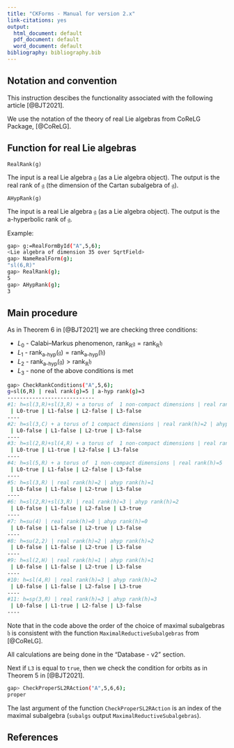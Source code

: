 ```yaml
---
title: "CKForms - Manual for version 2.x"
link-citations: yes
output:
  html_document: default
  pdf_document: default
  word_document: default
bibliography: bibliography.bib
---
```



## Notation and convention

This instruction descibes the functionality associated with the following article [@BJT2021].


We use the notation of the theory of real Lie algebras from CoReLG Package, [@CoReLG].

## Function for real Lie algebras

```
RealRank(g)
```
The input is a real Lie algebra $\mathfrak{g}$ (as a Lie algebra object). The output is the real rank of $\mathfrak{g}$ (the dimension of the Cartan subalgebra of $\mathfrak{g}$).

```
AHypRank(g)
```
The input is a real Lie algebra $\mathfrak{g}$ (as a Lie algebra object). The output is the a-hyperbolic rank of $\mathfrak{g}$.

Example:

```bash
gap> g:=RealFormById("A",5,6);
<Lie algebra of dimension 35 over SqrtField>
gap> NameRealForm(g);
"sl(6,R)"
gap> RealRank(g);
5
gap> AHypRank(g);
3
```

## Main procedure

As in Theorem 6 in [@BJT2021] we are checking three conditions:

* $L_0$ - Calabi–Markus phenomenon, $\operatorname{rank}_{\mathbb{R}} \mathfrak{g}=\operatorname{rank}_{\mathbb{R}} \mathfrak{h}$
* $L_1$ - $\operatorname{rank}_{\textrm{a-hyp}}(\mathfrak{g}) =\operatorname{rank}_{\textrm{a-hyp}}(\mathfrak{h})$
* $L_2$ - $\operatorname{rank}_{\textrm{a-hyp}}(\mathfrak{g}) >\operatorname{rank}_{\mathbb{R}} \mathfrak{h}$
* $L_3$ - none of the above conditions is met

```bash
gap> CheckRankConditions("A",5,6);
g=sl(6,R) | real rank(g)=5 | a-hyp rank(g)=3
----------------------------
#1: h=sl(3,R)+sl(3,R) + a torus of  1 non-compact dimensions | real rank(h)=5 | ahyp rank(h)=2
 | L0-true | L1-false | L2-false | L3-false
----
#2: h=sl(3,C) + a torus of 1 compact dimensions | real rank(h)=2 | ahyp rank(h)=1
 | L0-false | L1-false | L2-true | L3-false
----
#3: h=sl(2,R)+sl(4,R) + a torus of  1 non-compact dimensions | real rank(h)=5 | ahyp rank(h)=3
 | L0-true | L1-true | L2-false | L3-false
----
#4: h=sl(5,R) + a torus of  1 non-compact dimensions | real rank(h)=5 | ahyp rank(h)=2
 | L0-true | L1-false | L2-false | L3-false
----
#5: h=sl(3,R) | real rank(h)=2 | ahyp rank(h)=1
 | L0-false | L1-false | L2-true | L3-false
----
#6: h=sl(2,R)+sl(3,R) | real rank(h)=3 | ahyp rank(h)=2
 | L0-false | L1-false | L2-false | L3-true
----
#7: h=su(4) | real rank(h)=0 | ahyp rank(h)=0
 | L0-false | L1-false | L2-true | L3-false
----
#8: h=su(2,2) | real rank(h)=2 | ahyp rank(h)=2
 | L0-false | L1-false | L2-true | L3-false
----
#9: h=sl(2,H) | real rank(h)=1 | ahyp rank(h)=1
 | L0-false | L1-false | L2-true | L3-false
----
#10: h=sl(4,R) | real rank(h)=3 | ahyp rank(h)=2
 | L0-false | L1-false | L2-false | L3-true
----
#11: h=sp(3,R) | real rank(h)=3 | ahyp rank(h)=3
 | L0-false | L1-true | L2-false | L3-false
----
```

Note that in the code above the order of the choice of maximal
subalgebras $\mathfrak{h}$ is consistent with the function `MaximalReductiveSubalgebras` from [@CoReLG].

All calculations are being done in the "Database - v2" section.

Next if `L3` is equal to `true`, then we check the condition for orbits as in Theorem 5 in [@BJT2021].

```bash
gap> CheckProperSL2RAction("A",5,6,6);
proper
```

The last argument of the function `CheckProperSL2RAction` is an index of the maximal subalgebra (`subalgs` output   `MaximalReductiveSubalgebras`).

## References